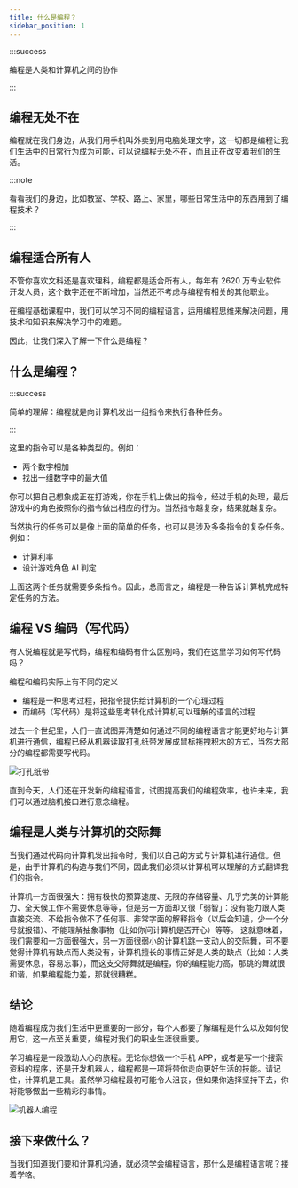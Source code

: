 ```yaml
---
title: 什么是编程？
sidebar_position: 1
---
```


:::success

编程是人类和计算机之间的协作

:::

## 编程无处不在

编程就在我们身边，从我们用手机叫外卖到用电脑处理文字，这一切都是编程让我们生活中的日常行为成为可能，可以说编程无处不在，而且正在改变着我们的生活。

:::note

看看我们的身边，比如教室、学校、路上、家里，哪些日常生活中的东西用到了编程技术？

:::

## 编程适合所有人

不管你喜欢文科还是喜欢理科，编程都是适合所有人，每年有 2620 万专业软件开发人员，这个数字还在不断增加，当然还不考虑与编程有相关的其他职业。

在编程基础课程中，我们可以学习不同的编程语言，运用编程思维来解决问题，用技术和知识来解决学习中的难题。

因此，让我们深入了解一下什么是编程？

## 什么是编程？

:::success

简单的理解：编程就是向计算机发出一组指令来执行各种任务。

:::

这里的指令可以是各种类型的。例如：

- 两个数字相加
- 找出一组数字中的最大值

你可以把自己想象成正在打游戏，你在手机上做出的指令，经过手机的处理，最后游戏中的角色按照你的指令做出相应的行为。当然指令越复杂，结果就越复杂。

当然执行的任务可以是像上面的简单的任务，也可以是涉及多条指令的复杂任务。例如：

- 计算利率
- 设计游戏角色 AI 判定

上面这两个任务就需要多条指令。因此，总而言之，编程是一种告诉计算机完成特定任务的方法。

## 编程 VS 编码（写代码）

有人说编程就是写代码，编程和编码有什么区别吗，我们在这里学习如何写代码吗？

编程和编码实际上有不同的定义

- 编程是一种思考过程，把指令提供给计算机的一个心理过程
- 而编码（写代码）是将这些思考转化成计算机可以理解的语言的过程

过去一个世纪里，人们一直试图弄清楚如何通过不同的编程语言才能更好地与计算机进行通信，编程已经从机器读取打孔纸带发展成鼠标拖拽积木的方式，当然大部分的编程都需要写代码。

![打孔纸带](./img/纸带.gif)

直到今天，人们还在开发新的编程语言，试图提高我们的编程效率，也许未来，我们可以通过脑机接口进行意念编程。

## 编程是人类与计算机的交际舞

当我们通过代码向计算机发出指令时，我们以自己的方式与计算机进行通信。但是，由于计算机的构造与我们不同，因此我们必须以计算机可以理解的方式翻译我们的指令。

计算机一方面很强大：拥有极快的预算速度、无限的存储容量、几乎完美的计算能力、全天候工作不需要休息等等，但是另一方面却又很「弱智」：没有能力跟人类直接交流、不给指令做不了任何事、非常字面的解释指令（以后会知道，少一个分号就报错）、不能理解抽象事物（比如你问计算机是否开心）等等。
这就意味着，我们需要和一方面很强大，另一方面很弱小的计算机跳一支动人的交际舞，可不要觉得计算机有缺点而人类没有，计算机擅长的事情正好是人类的缺点（比如：人类需要休息，容易忘事），而这支交际舞就是编程，你的编程能力高，那跳的舞就很和谐，如果编程能力差，那就很糟糕。

## 结论

随着编程成为我们生活中更重要的一部分，每个人都要了解编程是什么以及如何使用它，这一点至关重要，编程对我们的职业生涯很重要。

学习编程是一段激动人心的旅程。无论你想做一个手机 APP，或者是写一个搜索资料的程序，还是开发机器人，编程都是一项将带你走向更好生活的技能。请记住，计算机是工具。虽然学习编程最初可能令人沮丧，但如果你选择坚持下去，你将能够做出一些精彩的事情。

![机器人编程](./img/机器人编程.gif)

## 接下来做什么？

当我们知道我们要和计算机沟通，就必须学会编程语言，那什么是编程语言呢？接着学咯。